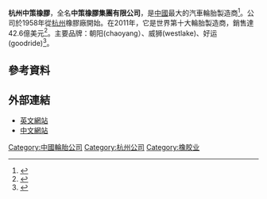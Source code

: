 {{expand|time=2017-01-20T03:22:38+00:00}}
'''杭州中策橡膠'''，全名'''中策橡膠集團有限公司'''，是[[中國|中國]]最大的汽車輪胎製造商<ref>{{cite web|url=http://www.tyrepress.com/news/51/china/25228.html |title=Hangzhou Zhongce largest tyremaker in China |deadurl=yes |archiveurl=https://web.archive.org/web/20130609035008/http://www.tyrepress.com/news/51/china/25228.html |archivedate=2013-06-09 }}</ref>。公司於1958年從[[杭州|杭州]]橡膠廠開始。在2011年，它是世界第十大輪胎製造商，銷售達42.6億美元<ref>{{cite web|url=http://www.tirebusiness.com/article/20120914/NEWS/309149991/hangzhou-zhongce-10th-among-top-75-tire-makers|title=Hangzhou Zhongce 10th among Top 75 tire makers|access-date=2017-01-20|archive-date=2020-08-12|archive-url=https://web.archive.org/web/20200812143547/https://www.tirebusiness.com/article/20120914/NEWS/309149991/hangzhou-zhongce-10th-among-top-75-tire-makers|dead-url=no}}</ref>。主要品牌：朝阳(chaoyang）、威狮(westlake)、好运(goodride)<ref>{{Cite web |url=http://www.chaoyang.com/index.php |title=中文網站 |access-date=2017-01-20 |archive-date=2020-11-25 |archive-url=https://web.archive.org/web/20201125160226/http://www.chaoyang.com/index.php |dead-url=no }}</ref>。

==參考資料==
{{reflist}}

==外部連結==
*[https://web.archive.org/web/20130308012520/http://www.chaoyang.com/en/ 英文網站] {{en}}
*[http://www.chaoyang.com/index.php 中文網站] {{Wayback|url=http://www.chaoyang.com/index.php |date=20201125160226 }} {{簡體中文}}

{{華人輪胎製造商}}

[[Category:中國輪胎公司|Category:中國輪胎公司]]
[[Category:杭州公司|Category:杭州公司]]
[[Category:橡胶业|Category:橡胶业]]